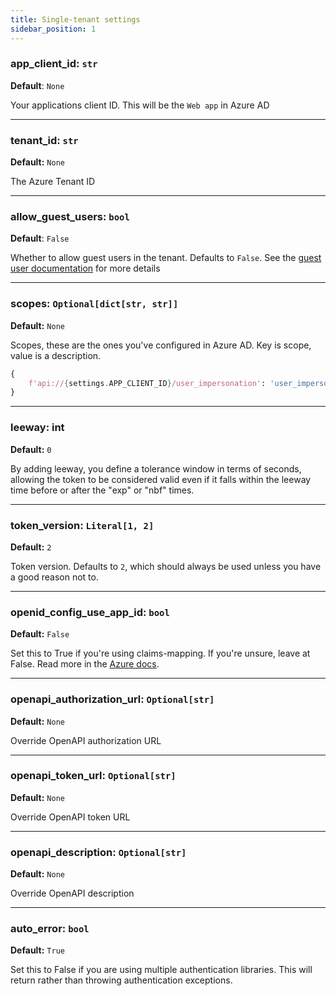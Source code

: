 ```yaml
---
title: Single-tenant settings
sidebar_position: 1
---
```


### app_client_id: `str`
**Default**: `None`

Your applications client ID. This will be the `Web app` in Azure AD

-----------------

### tenant_id: `str`
**Default:** `None`

The Azure Tenant ID

-----------------

### allow_guest_users: `bool`
**Default**: `False`

Whether to allow guest users in the tenant. Defaults to ``False``. See the
[guest user documentation](../usage-and-faq/guest_users.mdx)
for more details

-----------------

### scopes: `Optional[dict[str, str]]`
**Default:** `None`

Scopes, these are the ones you've configured in Azure AD. Key is scope, value is a description.

```python
{
    f'api://{settings.APP_CLIENT_ID}/user_impersonation': 'user_impersonation',
}
```

-----------------

### leeway: int
**Default:** `0`

By adding leeway, you define a tolerance window in terms of seconds, allowing the token to be
considered valid even if it falls within the leeway time before or after the "exp" or "nbf" times.

-----------------

### token_version: `Literal[1, 2]`
**Default:** `2`

Token version. Defaults to `2`, which should always be used unless you have a good reason not to.

-----------------

### openid_config_use_app_id: `bool`
**Default:** `False`

Set this to True if you're using claims-mapping. If you're unsure, leave at False. Read more in the
[Azure docs](https://docs.microsoft.com/en-us/azure/active-directory/develop/v2-protocols-oidc#sample-response).

-----------------

### openapi_authorization_url: `Optional[str]`
**Default:** `None`

Override OpenAPI authorization URL

-----------------

### openapi_token_url: `Optional[str]`
**Default:** `None`

Override OpenAPI token URL

-----------------

### openapi_description: `Optional[str]`
**Default:** `None`

Override OpenAPI description

-----------------

### auto_error: `bool`
**Default:** `True`

Set this to False if you are using multiple authentication libraries.  This will return rather than
throwing authentication exceptions.
